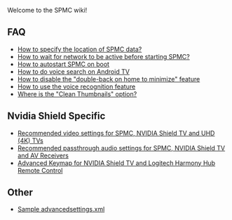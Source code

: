 Welcome to the SPMC wiki!

== FAQ ==
* [[How to specify the location of SPMC data?]]
* [[How to wait for network to be active before starting SPMC?]]
* [[How to autostart SPMC on boot]]
* [[How to do voice search on Android TV]]
* [[How to disable the "double-back on home to minimize" feature]]
* [[How to use the voice recognition feature]]
* [[Where is the "Clean Thumbnails" option?]]

== Nvidia Shield Specific ==
* [[Recommended video settings for SPMC, NVIDIA Shield TV and UHD (4K) TVs]]
* [[Recommended passthrough audio settings for SPMC, NVIDIA Shield TV and AV Receivers]]
* [[Advanced Keymap for NVIDIA Shield TV and Logitech Harmony Hub Remote Control]]

== Other ==
* [[Sample advancedsettings.xml]]